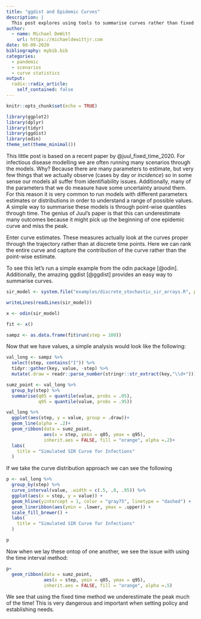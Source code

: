 ```yaml
---
title: "ggdist and Epidemic Curves"
description: |
  This post explores using tools to summarise curves rather than fixed time summary methods. This includes using odin and ggdist to explore the risk of underestimating epidemic curves.
author:
  - name: Michael DeWitt
    url: https://michaeldewittjr.com
date: 08-09-2020
bibliography: mybib.bib
categories:
  - pandemic
  - scenarios
  - curve statistics
output:
  radix::radix_article:
    self_contained: false
---
```


```r
knitr::opts_chunk$set(echo = TRUE)
```

```r
library(ggplot2)
library(dplyr)
library(tidyr)
library(ggdist)
library(odin)
theme_set(theme_minimal())
```

This little post is based on a recent paper by @juul_fixed_time_2020.
For infectious disease modelling we are often running many scenarios through the models. 
Why? Because there are many parameters to estimate, but very few things that we actually observe (cases by day or _incidence_) so in some sense our models all suffer from identifiability issues.
Additionally, many of the parameters that we do measure have some uncertainty around them. 
For this reason it is very common to run models with different parameters estimates or distributions in order to understand a range of possible values. 
A simple way to summarise these models is through point-wise quantiles through time.
The genius of Juul's paper is that this can underestimate many outcomes because it might pick up the beginning of one epidemic curve and miss the peak.

Enter curve estimates. These measures actually look at the curves proper through the trajectory rather than at discrete time points. Here we can rank the entire curve and capture the contribution of the curve rather than the point-wise estimate.

To see this let's run a simple example from the odin package [@odin]. Additionally, the amazing ggdist [@ggdist] provides an easy way to summarise curves.

```r
sir_model <- system.file("examples/discrete_stochastic_sir_arrays.R", package = "odin")

writeLines(readLines(sir_model))

```

```r
x <- odin(sir_model)

fit <- x()

sampz <- as.data.frame(fit$run(step = 100))
```

Now that we have values, a simple analysis would look like the following:

```r
val_long <- sampz %>% 
  select(step, contains("I")) %>% 
  tidyr::gather(key, value, -step) %>% 
  mutate(.draw = readr::parse_number(stringr::str_extract(key,"\\d+")))

sumz_point <- val_long %>% 
  group_by(step) %>% 
  summarise(q05 = quantile(value, probs = .05),
            q95 = quantile(value, probs = .95))

val_long %>% 
  ggplot(aes(step, y = value, group = .draw))+
  geom_line(alpha = .2)+
  geom_ribbon(data = sumz_point, 
              aes(x = step, ymin = q05, ymax = q95), 
              inherit.aes = FALSE, fill = "orange", alpha =.2)+
  labs(
    title = "Simulated SIR Curve for Infections"
  )
```

If we take the curve distribution approach we can see the following

```r
p <- val_long %>% 
  group_by(step) %>%
  curve_interval(value, .width = c(.5, .8, .95)) %>%
  ggplot(aes(x = step, y = value)) +
  geom_hline(yintercept = 1, color = "gray75", linetype = "dashed") +
  geom_lineribbon(aes(ymin = .lower, ymax = .upper)) +
  scale_fill_brewer() +
  labs(
    title = "Simulated SIR Curve for Infections"
  )

p
```

Now when we lay these ontop of one another, we see the issue with using the time interval method:

```r
p+
  geom_ribbon(data = sumz_point, 
              aes(x = step, ymin = q05, ymax = q95), 
              inherit.aes = FALSE, fill = "orange", alpha =.5)
```

We see that using the fixed time method we underestimate the peak much of the time! This is very dangerous and important when setting policy and establishing needs.

